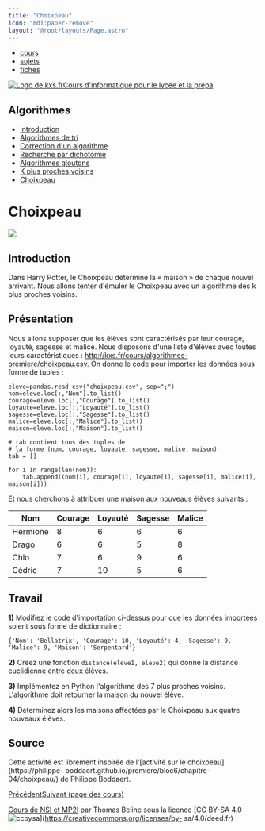 ```yaml
---
title: "Choixpeau"
icon: "mdi:paper-remove"
layout: "@root/layouts/Page.astro"
---
```


  * [cours](https://kxs.fr/cours/)
  * [sujets](https://kxs.fr/sujets/)
  * [fiches](https://kxs.fr/fiches/)

[![Logo de kxs.fr](/img/logo.svg)](https://kxs.fr/)[Cours d'informatique pour
le lycée et la prépa](https://kxs.fr/cours/)

## Algorithmes

  * [Introduction](.)
  * [Algorithmes de tri](algorithmes-tri)
  * [Correction d'un algorithme](correction-algorithme)
  * [Recherche par dichotomie](recherche-dichotomique)
  * [Algorithmes gloutons](algorithmes-gloutons)
  * [K plus proches voisins](algorithme-k-plus-proches-voisins)
  * [Choixpeau](choixpeau)

# Choixpeau

![](img/choixpeau.png)

## Introduction

Dans Harry Potter, le Choixpeau détermine la « maison » de chaque nouvel
arrivant. Nous allons tenter d'émuler le Choixpeau avec un algorithme des k
plus proches voisins.

## Présentation

Nous allons supposer que les élèves sont caractérisés par leur courage,
loyauté, sagesse et malice. Nous disposons d'une liste d'élèves avec toutes
leurs caractéristiques : [http://kxs.fr/cours/algorithmes-
premiere/choixpeau.csv](/cours/algorithmes-premiere/choixpeau.csv). On donne
le code pour importer les données sous forme de tuples :

    
    
    
    eleve=pandas.read_csv("choixpeau.csv", sep=";")
    nom=eleve.loc[:,"Nom"].to_list()
    courage=eleve.loc[:,"Courage"].to_list()
    loyaute=eleve.loc[:,"Loyauté"].to_list()
    sagesse=eleve.loc[:,"Sagesse"].to_list()
    malice=eleve.loc[:,"Malice"].to_list()
    maison=eleve.loc[:,"Maison"].to_list()
    
    # tab contient tous des tuples de
    # la forme (nom, courage, loyaute, sagesse, malice, maison)
    tab = []
    
    for i in range(len(nom)):
        tab.append((nom[i], courage[i], loyaute[i], sagesse[i], malice[i], maison[i]))

Et nous cherchons à attribuer une maison aux nouveaus élèves suivants :

Nom | Courage | Loyauté | Sagesse | Malice  
---|---|---|---|---  
Hermione  |  8  |  6  |  6  |  6   
Drago  |  6  |  6  |  5  |  8   
Chlo  |  7  |  6  |  9  |  6   
Cédric  |  7  |  10  |  5  |  6   
  
## Travail

**1)** Modifiez le code d'importation ci-dessus pour que les données importées
soient sous forme de dictionnaire :

    
    
    {'Nom': 'Bellatrix', 'Courage': 10, 'Loyauté': 4, 'Sagesse': 9, 'Malice': 9, 'Maison': 'Serpentard'}

**2)** Créez une fonction `distance(eleve1, eleve2)` qui donne la distance
euclidienne entre deux élèves.

**3)** Implémentez en Python l'algorithme des 7 plus proches voisins.
L'algorithme doit retourner la maison du nouvel élève.

**4)** Déterminez alors les maisons affectées par le Choixpeau aux quatre
nouveaux élèves.

## Source

Cette activité est librement inspirée de l'[activité sur le
choixpeau](https://philippe-
boddaert.github.io/premiere/bloc6/chapitre-04/choixpeau/) de Philippe
Boddaert.

[Précédent](algorithme-k-plus-proches-voisins)[Suivant (page des cours)](..)

[Cours de NSI et MP2I](https://kxs.fr/cours/) par Thomas Beline sous la
licence [CC BY-SA 4.0
![ccbysa](/img/ccbysa.svg)](https://creativecommons.org/licenses/by-
sa/4.0/deed.fr)

